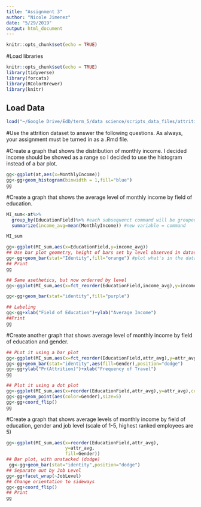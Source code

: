```yaml
---
title: "Assignment 3"
author: "Nicole Jimenez"
date: "5/29/2019"
output: html_document
---
```


```r
knitr::opts_chunk$set(echo = TRUE)
```

#Load libraries
```r
knitr::opts_chunk$set(echo = TRUE)
library(tidyverse)
library(forcats)
library(RColorBrewer)
library(knitr)
```

## Load Data 
```r
load("~/Google Drive/EdD/term_5/data science/scripts_data_files/attrition.Rdata")
```

#Use the attrition dataset to answer the following questions. As always, your assignment must be turned in as a .Rmd file.

#Create a graph that shows the distribution of monthly income. I decided income should be showed as a range so I decided to use the histogram instead of a bar plot.
```r
gg<-ggplot(at,aes(x=MonthlyIncome))
gg<-gg+geom_histogram(binwidth = 1,fill="blue")
gg
``` 

#Create a graph that shows the average level of monthly income by field of education.
```r
MI_sum<-at%>%
  group_by(EducationField)%>% #each subsequenct command will be grouped by this
  summarize(income_avg=mean(MonthlyIncome)) #new variable = command

MI_sum
```

```r
gg<-ggplot(MI_sum,aes(x=EducationField,y=income_avg))
## Use bar plot geometry, height of bars set by level observed in dataset
gg<-gg+geom_bar(stat="Identity",fill="orange") #plot what's in the data set
## Print
gg
```


```r
## Same asethetics, but now orderred by level
gg<-ggplot(MI_sum,aes(x=fct_reorder(EducationField,income_avg),y=income_avg))

gg<-gg+geom_bar(stat="identity",fill="purple")

## Labeling
gg<-gg+xlab("Field of Education")+ylab("Average Income")
##Print
gg
```

#Create another graph that shows average level of monthly income by field of education and gender.
```r
## PLot it using a bar plot
gg<-ggplot(MI_sum,aes(x=fct_reorder(EducationField,attr_avg),y=attr_avg,color=Gender))
gg<-gg+geom_bar(stat="identity",aes(fill=Gender),position="dodge")
gg<-gg+ylab("Pr(Attrition)")+xlab("Frequency of Travel")
gg
```



```r
## Plot it using a dot plot
gg<-ggplot(MI_sum,aes(x=reorder(EducationField,attr_avg),y=attr_avg),color=Gender)
gg<-gg+geom_point(aes(color=Gender),size=5)
gg<-gg+coord_flip()
gg
```


#Create a graph that shows average levels of monthly income by field of education, gender and job level (scale of 1-5, highest ranked employees are 5)
```r
gg<-ggplot(MI_sum,aes(x=reorder(EducationField,attr_avg),
                      y=attr_avg,
                      fill=Gender))
## Bar plot, with unstacked (dodge)
 gg<-gg+geom_bar(stat="identity",position="dodge")
## Separate out by Job Level
gg<-gg+facet_wrap(~JobLevel)
## Change orientation to sideways
gg<-gg+coord_flip()
## Print
gg
```



